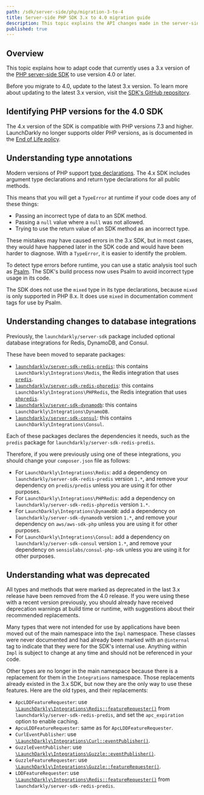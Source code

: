```yaml
---
path: /sdk/server-side/php/migration-3-to-4
title: Server-side PHP SDK 3.x to 4.0 migration guide
description: This topic explains the API changes made in the server-side PHP SDK 4 release and how to migrate to that version.
published: true
---
```


## Overview

This topic explains how to adapt code that currently uses a 3.x version of the [PHP server-side SDK](/sdk/server-side/php) to use version 4.0 or later.

Before you migrate to 4.0, update to the latest 3.x version. To learn more about updating to the latest 3.x version, visit the [SDK's GitHub repository](https://github.com/launchdarkly/php-server-sdk/releases).

## Identifying PHP versions for the 4.0 SDK

The 4.x version of the SDK is compatible with PHP versions 7.3 and higher. LaunchDarkly no longer supports older PHP versions, as is documented in the [End of Life policy](https://launchdarkly.com/policies/end-of-life-policy/).

## Understanding type annotations

Modern versions of PHP support [type declarations](https://www.php.net/manual/en/language.types.declarations.php). The 4.x SDK includes argument type declarations and return type declarations for all public methods.

This means that you will get a `TypeError` at runtime if your code does any of these things:

* Passing an incorrect type of data to an SDK method.
* Passing a `null` value where a `null` was not allowed.
* Trying to use the return value of an SDK method as an incorrect type.

These mistakes may have caused errors in the 3.x SDK, but in most cases, they would have happened later in the SDK code and would have been harder to diagnose. With a `TypeError`, it is easier to identify the problem.

To detect type errors before runtime, you can use a static analysis tool such as [Psalm](https://psalm.dev/). The SDK's build process now uses Psalm to avoid incorrect type usage in its code.

The SDK does not use the `mixed` type in its type declarations, because `mixed` is only supported in PHP 8.x. It does use `mixed` in documentation comment tags for use by Psalm.

## Understanding changes to database integrations

Previously, the `launchdarkly/server-sdk` package included optional database integrations for Redis, DynamoDB, and Consul.

These have been moved to separate packages:

* [`launchdarkly/server-sdk-redis-predis`](https://packagist.org/packages/launchdarkly/server-sdk-redis-predis): this contains `LaunchDarkly\Integrations\Redis`, the Redis integration that uses [`predis`](https://github.com/predis/predis).
* [`launchdarkly/server-sdk-redis-phpredis`](https://packagist.org/packages/launchdarkly/server-sdk-redis-phpredis): this contains `LaunchDarkly\Integrations\PHPRedis`, the Redis integration that uses [`phpredis`](https://github.com/phpredis/phpredis).
* [`launchdarkly/server-sdk-dynamodb`](https://packagist.org/packages/launchdarkly/server-sdk-dynamodb): this contains `LaunchDarkly\Integrations\DynamoDB`.
* [`launchdarkly/server-sdk-consul`](https://packagist.org/packages/launchdarkly/server-sdk-consul): this contains `LaunchDarkly\Integrations\Consul`.

Each of these packages declares the dependencies it needs, such as the `predis` package for `launchdarkly/server-sdk-redis-predis`.

Therefore, if you were previously using one of these integrations, you should change your `composer.json` file as follows:

* For `LaunchDarkly\Integrations\Redis`: add a dependency on `launchdarkly/server-sdk-redis-predis` version `1.*`, and remove your dependency on `predis/predis` unless you are using it for other purposes.
* For `LaunchDarkly\Integrations\PHPRedis`: add a dependency on `launchdarkly/server-sdk-redis-phpredis` version `1.*`.
* For `LaunchDarkly\Integrations\DynamoDB`: add a dependency on `launchdarkly/server-sdk-dynamodb` version `1.*`, and remove your dependency on `aws/aws-sdk-php` unless you are using it for other purposes.
* For `LaunchDarkly\Integrations\Consul`: add a dependency on `launchdarkly/server-sdk-consul` version `1.*`, and remove your dependency on `sensiolabs/consul-php-sdk` unless you are using it for other purposes.

## Understanding what was deprecated

All types and methods that were marked as deprecated in the last 3.x release have been removed from the 4.0 release. If you were using these with a recent version previously, you should already have received deprecation warnings at build time or runtime, with suggestions about their recommended replacements.

Many types that were not intended for use by applications have been moved out of the main namespace into the `Impl` namespace. These classes were never documented and had already been marked with an `@internal` tag to indicate that they were for the SDK's internal use. Anything within `Impl` is subject to change at any time and should not be referenced in your code.

Other types are no longer in the main namespace because there is a replacement for them in the `Integrations` namespace. Those replacements already existed in the 3.x SDK, but now they are the only way to use these features. Here are the old types, and their replacements:

* `ApcLDDFeatureRequester`: use [`\LaunchDarkly\Integrations\Redis::featureRequester()`](https://launchdarkly.github.io/php-server-sdk-redis-predis/classes/LaunchDarkly-Integrations-Redis.html#method_featureRequester) from `launchdarkly/server-sdk-redis-predis`, and set the `apc_expiration` option to enable caching.
* `ApcuLDDFeatureRequester`: same as for `ApcLDDFeatureRequester`.
* `CurlEventPublisher`: use [`\LaunchDarkly\Integrations\Curl::eventPublisher()`](https://launchdarkly.github.io/php-server-sdk/classes/LaunchDarkly-Integrations-Curl.html#method_eventPublisher).
* `GuzzleEventPublisher`: use [`\LaunchDarkly\Integrations\Guzzle::eventPublisher()`](https://launchdarkly.github.io/php-server-sdk/classes/LaunchDarkly-Integrations-Guzzle.html#method_eventPublisher).
* `GuzzleFeatureRequester`: use [`\LaunchDarkly\Integrations\Guzzle::featureRequester()`](https://launchdarkly.github.io/php-server-sdk/classes/LaunchDarkly-Integrations-Guzzle.html#method_featureRequester).
* `LDDFeatureRequester`: use [`\LaunchDarkly\Integrations\Redis::featureRequester()`](https://launchdarkly.github.io/php-server-sdk-redis-predis/classes/LaunchDarkly-Integrations-Redis.html#method_featureRequester) from `launchdarkly/server-sdk-redis-predis`.
